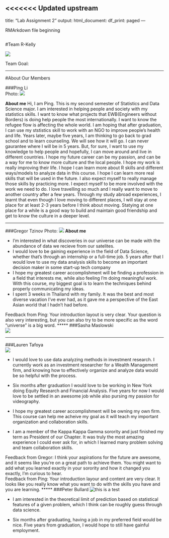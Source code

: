 <<<<<<< Updated upstream
---
title: "Lab Assignment 2"
output:
  html_document:
    df_print: paged
---

RMArkdown file beginning

```r

```
#Team R-Kelly  

![](Images/group.png)

Team Goal:  <fill in>

-------

#About Our Members  

###Ping Li   
Photo:  ![](~/Downloads/Ping Li.JPG)

**About me**
  Hi, I am Ping. This is my second semester of Statistics and Data Science major. I am interested in helping people and society with my statistics skills. I want to know what projects that EWB(Engineers without Borders) is doing help people the most internationally. I want to know the refugee flow is affecting the whole world. I am hoping that after graduation, I can use my ststistics skill to work with an NGO to improve people's health and life. Years later, maybe five years, I am thinking to go back to grad school and to learn counseling. We will see how it will go. I can never gaurantee where I will be in 5 years. But, for sure, I want to use my knowledge to help people and hopefully, I can move around and live in different countries. I hope my future career can be my passion, and can be a way for me to know more culture and the local people. I hope my work is really improving their life. 
  I hope I can learn more about R skills and different ways/models to analyze data in this course. I hope I can learn more real skills that will be used in the future. I also expect myself to really manage those skills by practicing more. I expect myself to be more involved with the work we need to do.
  I love travelling so much and I really want to move to another country after a few years. Through my study abroad experiences, I learnt that even though I love moving to different places, I will stay at one place for at least 2-3 years before I think about moving. Statying at one place for a while is a good way to build and maintain good friendship and get to know the culture in a deeper level.

*****

###Gregor Tzinov 
Photo:  ![](Images/DSC_0792.JPG)
**About me**


* I'm interested in what discoveries in our universe can be made with the abundance of data we recieve from our satelites. 
* I would love to be gaining experience in the field of Data Science, whether that's through an internship or a full-time job. 5 years after that I would love to use my data analysis skills to become an important decision maker in some start-up tech company
* I hope my greatest career accomplishment will be finding a profession in a field that interests me, while also feeling I'm doing meaningful work. With this course, my biggest goal is to learn the techniques behind properly communicating my ideas.
* I spent 3 weeks in Thailand with my family. It was the best and most diverse vacation I've ever had, as it gave me a perspective of the East Asian world that I hadn't had before. 

Feedback from Ping:  Your introduction layout is very clear. Your question is also very interesting, but you can also try to be more specific as the word "universe" is a big word. 
*****
###Sasha Maslowski   
![](Images/sasha maslowski image.png)

*****
###Lauren Tafoya  
![](Images/headshot.png)

* I would love to use data analyzing methods in investment research. I currently work as an investment researcher for a Wealth Management firm, and knowing how to effectively organize and analyze data would be so helpful with the process. 

* Six months after graduation I would love to be working in New York doing Equity Research and Financial Analysis. Five years for now I would love to be settled in an awesome job while also pursing my passion for videography. 

* I hope my greatest career accomplishment will be owning my own firm. This course can help me acheive my goal as it will teach  my important organization and collaboration skills.

* I am a member of the Kappa Kappa Gamma sorority and just finished my term as President of our Chapter. It was truly the most amazing experience I could ever ask for, in which I learned many problem solving and team collaboration skills. 

Feedback from Gregor: I think your aspirations for the future are awesome, and it seems like you're on a great path to achieve them. You might want to add what you learned exactly in your sorority and how it changed you exactly, I'm curious to hear.  
Feedback from Ping: Your introduction layour and content are very clear. It looks like you really know what you want to do with the skills you have and you are learning.
*****
###Peter Bullard 
![this is a test ](Images/IMG_3221.JPG)

* I am interested in the theoretical limit of prediction based on statistical features of a given problem, which I think can be roughly guess through data science.  

* Six months after graduating, having a job in my preferred field would be nice. Five years from graduation, I would hope to still have gainful employment.  
  
